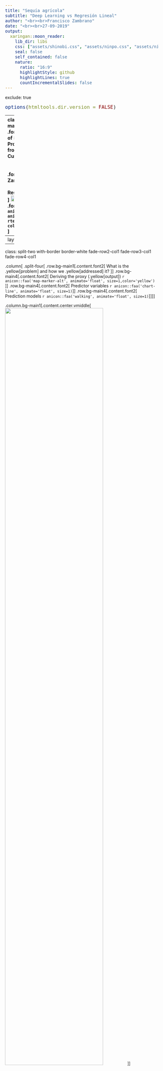 ```yaml
---
title: "Sequía agrícola"
subtitle: "Deep Learning vs Regresión Lineal"
author: "<br><br>Francisco Zambrano"
date: "<br><br>27-09-2019"
output:
  xaringan::moon_reader:
    lib_dir: libs
    css: ["assets/shinobi.css", "assets/ninpo.css", "assets/ninjutsu.css"]
    seal: false
    self_contained: false
    nature:
      ratio: "16:9"
      highlightStyle: github
      highlightLines: true
      countIncrementalSlides: false
---
```

exclude: true
<style type="text/css">
code.r{
  font-size: 16px;
}
pre {
  font-size: 16px !important;
}
</style>
```r
options(htmltools.dir.version = FALSE)
```
---
class: split-two
<link rel="stylesheet" href="https://cdnjs.cloudflare.com/ajax/libs/font-awesome/4.7.0/css/font-awesome.min.css">
.column.bg-main1[
.font2.comfortaa.coral[Prediction of Seasonal Agricultural Productivity Anomalies Derived from MODIS Data for the Cultivated Land of Chile]<br></br></br>
.font2.comfortaa[Dr. Francisco Zambrano  Bigiarini <br><br> Researcher at .yellow[Hémera]<br>]
<img src="slide_img/logo_hemera.png" width=20%><img src="slide_img/Logo-UMAYOR.png" width=10%><br>
.font1.comfortaa[`r anicon::faa('link', animate='vertical', rtext='&nbsp;hemera.umayor.cl', color='white')` <br>]

.font1.comfortaa[`r anicon::faa('github', animate='pulse', rtext=' frzambra', color='white')` <br> `r anicon::faa('twitter', animate='pulse', rtext=' @frzambra', color='00acee')`<br>`r anicon::faa('envelope', animate='pulse', rtext=' francisco.zambrano@umayor.cl', color='white')`<br>]
.font_large[2019 Joint Satellite Conference, Boston, MA, USA 
</br>
<img src="slide_img/ams_CENT_tall_tag.png" width=10%><img src="slide_img/noaa.jpg" width=10%><img src="slide_img/EUMETSAT.jpg" width=25%><br>
October 3, 2019]
.font1.comfortaa[`r anicon::faa('link', animate='vertical', rtext='&nbsp;https://bit.ly/2nMINjf', color='white')`
]
]
.column.bg-main3.center[
.vmiddle[<img src="slide_img/sequia_agricola_araucania.gif" width=95%>]
]
<!-- --- -->
<!-- class: bg-main1 -->

<!-- # Why am I here? -->

<!-- -- -->
<!-- ### Teach you how to code in R `r emo::ji("x")` -->

<!-- -- -->
<!-- ### Teach you how you *should* use R `r emo::ji("heavy_check_mark")` -->

<!-- -- -->
<!-- ### Teach you how to make writing R code enjoyable `r emo::ji("heavy_check_mark")` -->

<!-- -- -->
<!-- ### Teach you how to learn R `r emo::ji("heavy_check_mark")` -->

<!-- --- -->
<!-- class: middle bg-main1 -->

<!-- # How most academics learn R -->

<!-- <img src="slide_img/throw_into_pool.gif" width=50%> -->

<!-- --- -->
<!-- class: middle bg-main1 -->

<!-- # How .yellow[should] you use R? -->

---
layout: true
---
class: split-two with-border border-white fade-row2-col1 fade-row3-col1 fade-row4-col1

.column[
  .split-four[
  .row.bg-main1[.content.font2[
What is the .yellow[problem] and how we .yellow[addressed] it?
  ]]
  .row.bg-main4[.content.font2[
Deriving the proxy (.yellow[output]) `r anicon::faa('map-marker-alt', animate='float', size=1,color='yellow')` 
]]
  .row.bg-main4[.content.font2[
Predictor variables `r anicon::faa('chart-line', animate='float', size=1)`
]]
  .row.bg-main4[.content.font2[
Prediction models `r anicon::faa('walking', animate='float', size=1)`]]
]]

.column.bg-main1[.content.center.vmiddle[
<!-- <img src="slide_img/GRETA-TRUMP-740x430.jpg" width=80%> -->
<img src="slide_img/2014-2018-global-temperatures-gif.gif" width=80%>
]]


<!-- --- -->
<!-- class: hide-row2-col1 hide-row3-col1 hide-row4-col1  -->
<!-- <img src="slide_img/GRETA-TRUMP-740x430.jpg" width=80%> -->
<!-- <img src="slide_img/2014-2018-global-temperatures-gif.gif" width=80%> -->
<!-- --- -->
<!-- class: hide-row3-col1 hide-row4-col1 -->
<!-- <img src="slide_img/sf_hex.gif" width=40%> -->
<!-- <img src="slide_img/r4ds.png" width=40%> -->
<!-- <img src="slide_img/chripsck_overflow.png" width=40%> -->
<!-- --- -->
<!-- class: hide-row4-col1 -->
<!-- <img src="slide_img/DeepLearn.png" width=80%> -->

<!-- --- -->
<!-- class: -->
<!-- <img src="slide_img/travolta.gif" width=80%> -->

<!-- --- -->
<!-- class: fade-row2-col1 fade-row3-col1 fade-row4-col1  -->
---
layout: false
class: bg-main1

# Cultivated land of Chile

.center[<img src="slide_img/study_area_chile.jpg" width=110%>]


---
layout: false
class: bg-main1

# .yellow[Agricultural drought] in Chile

.font2.comfortaa[A persistent .yellow[rainfall deficit] has been affecting Central-South Chile .yellow[since 2007].]

.center[<img src="slide_img/SPI12_zcNDVI_2000-2017.png" width=85%>]

<!-- --- -->
<!-- layout: false -->
<!-- class: bg-main1 -->
<!-- # .yellow[Sequía] en Chile -->

<!-- ## Año 2019 -->

<!-- .center[<img src="slide_img/declaEmergenciaAgricola.png" width=80%>] -->

---
layout: false
class: bg-main1
# How we can study agricultural drought at regional scale?

.font2.comfortaa[
- Crop growth model `r icon::fa('times')`

- Agricultural census (yield, production, ) `r icon::fa('times')`

- Using a .yellow[proxy] for agricultural productivity. `r icon::fa('check')`
  - Commonly by vegetation indices (VIs) derived from satellite images.
  - NDVI one o the most common used indices.

]


---
class: bg-main1

# .yellow[Proxy] proposed by our study

.font2.comfortaa[Cumulative NDVI within the growing season]

.center[<img src="slide_img/proxy_zcNDVI.png" width=80%>]

---
class: bg-main1

# Proposed prediction by our study

.font2.comfortaa[
- What we want to predict .yellow[(output)]? the proxy of agricultural productivity .yellow[(zcNDVI)]

- What variables we used for the prediction (.yellow[Inputs]):
  - the proxy itself months before the end of the growing season (EOS).
  - Standardized precipitation index (SPI) at 1-, 3-, 6-, 12- y 24-months .
  - Climatic oscillation indices (PDO and MEI)

- .yellow[When?:] forecast lead times from .yellow[one- to six-month] before the end of the growing season (EOS)

- .yellow[Where?:] at census units, considering those which has cultivated land.
]

---
class: split-two with-border border-white fade-row1-col1 fade-row3-col1 fade-row4-col1

.column[
  .split-four[
  .row.bg-main1[.content.font2[
What is the .yellow[problem] and how we .yellow[addressed] it?
  ]]
  .row.bg-main4[.content.font2[
Deriving the proxy (.yellow[output]) `r anicon::faa('map-marker-alt', animate='float', size=1,color='yellow')` 
]]
  .row.bg-main4[.content.font2[
Predictor variables (.yellow[inputs])
]]
  .row.bg-main4[.content.font2[
Prediction models `r anicon::faa('chart-line', animate='float', size=1)`]]
]]

.column.bg-main1[.content.center.vmiddle[
<img src="slide_img/modis.png" width=80%>
<img src="slide_img/sf_hex.gif" width=40%>
<img src="slide_img/R_SpatialAnalytics.png" width=40%>
]]

---
layout: true
class: split-two with-border border-white

.column[
  .split-four[
  .row.bg-main1[.content.font2[
Were determined the census units having > 10% of cultivated land.
  ]]
  .row.bg-main4[.content.font2[
Per census unit the Start Of the growing Season (SOS) was estimated
]]
  .row.bg-main4[.content.font2[
Per census unit the End Of the growing Season (EOS) was estimated
]]
  .row.bg-main4[.content.font2[
Finally, for each census units was calculated the proxy $(zcNDVI)$]]
]]

.column.bg-main3[.content.center.vmiddle[
{{content}}
]] 

---
class: fade-row2-col1 fade-row3-col1 fade-row4-col1 
<img src="slide_img/study_area_croplands.png" width=40%>
---
class: fade-row1-col1 fade-row3-col1 fade-row4-col1
<img src="slide_img/growing_season_sos.png" width=40%>
<img src="slide_img/phenologyScale.png" width=40%>
---
class: fade-row1-col1 fade-row2-col1 fade-row4-col1
<img src="slide_img/growing_season_length_EOS.png" width=40%>
<img src="slide_img/phenologyScale.png" width=40%>

---
class: fade-row1-col1 fade-row2-col1 fade-row3-col1
 <img src="slide_img/proxy_zcNDVI.png" width=100%>
<img src="slide_img/ImageCube.png" width=40%>
<img src="slide_img/tidy-2.png" width=40%>

---
layout: false
class: bg-main1

# Validation of the .yellow[proxy]

<img src="slide_img/validation_proxy.jpg" width=60%>
<img src="slide_img/Proxy-1.png" width=35%>

---
class: split-two with-border border-white fade-row1-col1 fade-row2-col1 fade-row4-col1

.column[
  .split-four[
  .row.bg-main1[.content.font2[
What is the .yellow[problem] and how we .yellow[addressed] it?
  ]]
  .row.bg-main4[.content.font2[
Deriving the proxy (.yellow[output]) `r anicon::faa('map-marker-alt', animate='float', size=1,color='yellow')` 
]]
  .row.bg-main4[.content.font2[
Predictor variables (.yellow[inputs])
]]
  .row.bg-main4[.content.font2[
Prediction models `r anicon::faa('chart-line', animate='float', size=1)`]]
]]

.column.bg-main1[.content.center.vmiddle[
<img src="slide_img/CHC_USAID_logos.png" width=80%>
<img src="slide_img/modis.png" width=80%>
<img src="slide_img/meiv2.timeseries.png" width=80%>
<img src="slide_img/PDO_Phase.gif" width=80%>
]]

---
layout: true
class: split-two with-border border-white

.column[
  .split-four[
  .row.bg-main1[.content.font2[
All the predictors (zcNDVI, SPIs, PDO, and MEI) were calculated from the end of the season...
  ]]
  .row.bg-main4[.content.font2[
...for forecasting lead times of one-month...
]]
  .row.bg-main4[.content.font2[
...two-month...
]]
  .row.bg-main4[.content.font2[
...until six-month...]]
]]

.column.bg-main3[.content.center.vmiddle[
{{content}}
]] 

---
class: fade-row2-col1 fade-row3-col1 fade-row4-col1
<img src="slide_img/pred_lead0.png" width=100%>
---
class: fade-row1-col1 fade-row3-col1 fade-row4-col1
<img src="slide_img/pred_lead1.png" width=100%>
---
class: fade-row1-col1 fade-row2-col1 fade-row4-col1
<img src="slide_img/pred_lead2.png" width=100%>

---
class: fade-row1-col1 fade-row2-col1 fade-row3-col1
<img src="slide_img/pred_lead6.png" width=100%>

---
layout: false
class: split-two with-border border-white fade-row1-col1 fade-row2-col1 fade-row3-col1

.column[
  .split-four[
  .row.bg-main1[.content.font2[
What is the .yellow[problem] and how we .yellow[addressed] it?
  ]]
  .row.bg-main4[.content.font2[
Deriving the proxy (.yellow[output]) `r anicon::faa('map-marker-alt', animate='float', size=1,color='yellow')` 
]]
  .row.bg-main4[.content.font2[
Predictor variables (.yellow[inputs])
]]
  .row.bg-main4[.content.font2[
Prediction models `r anicon::faa('chart-line', animate='float', size=1)`]]
]]

.column.bg-main1[.content.center.vmiddle[
<img src="slide_img/sf_hex.gif" width=40%>
<img src="slide_img/r4ds.png" width=40%>
<img src="slide_img/R_SpatialAnalytics.png" width=40%>
]]

---
layout: false
class: bg-main1

# Deep Learning vs Lineal regresion

.font2.comfortaa[

- We used a modeling scheme of .yellow[LOOCV (leave-one-out cross-validation)]
- Leaving one season out each time

.center[<img src="slide_img/loocv.png" width=80%>]

<!-- $$RMSE_{cv} = \sqrt{\frac{\sum{(zcNDVI^S-\widehat{zcNDVI^S})^2}}{n}}$$ -->

<!-- $$R^2_{cv}$$ -->

]

---
class: bg-main1

.font2.comfortaa[

# Deep Learning vs Regresión Lineal


- Deep Learning: package .yellow[H2O] `(LeDell et al., 2014)` in  `r anicon::faa('r-project', animate='bounce', size=1,color='#165CAA')` 
  - Hyperparameter optimization .yellow[Random Grid Search]
  - 15 predictors `X` 758 units `X` 17 seasons `X` 6 lead times = 1.159.740 data

- Linear regresion: function .yellow[lm] in  `r anicon::faa('r-project', animate='pulse', size=1,color='#165CAA')`
  - 12 predictors `X` 758 units `X` 17 seasons `X` 6 lead times = 927.792 regresions
  - We selected the predictor that reach the minimum error $(RMSE_{cv})$

- Models evaluation: $RMSE_{cv}$ y $R^2_{cv}$
]
---
class: bg-main1

# Results

.center[<img src="slide_img/boxplot_accuracies_r2.jpg" width=90%>]

---
class: bg-main1

# Results

.center[<img src="slide_img/boxplot_accuracies_rmse.jpg" width=90%>]

---
class: bg-main1

# Results
## Linear regresion

.center[<img src="slide_img/olr_map.jpg" width=90%>]

---
class: bg-main1

# Results
## Deep Learning

.center[<img src="slide_img/dl_map.jpg" width=90%>]


---
layout: false
class: bg-main1

# Final remarks

.font2.comfortaa[

- Deep Learning (Black Box).

- a simple linear regresion (.yellow[in this case]) equals Deep Learning

- not enough data for Deep Learning `(LeDell, 2019)`

- we should incorporate .yellow[soil moisture] as predictor

- we .yellow[need] field data for validation
]

---
class: bg-main1 center
#Thanks!

<img src="slide_img/thank-you.gif" width=90%>

---
class: split-two
<link rel="stylesheet" href="https://cdnjs.cloudflare.com/ajax/libs/font-awesome/4.7.0/css/font-awesome.min.css">
.column.bg-main1[
.font2.comfortaa.coral[Prediction of Seasonal Agricultural Productivity Anomalies Derived from MODIS Data for the Cultivated Land of Chile]<br></br></br>
.font2.comfortaa[Dr. Francisco Zambrano  Bigiarini <br><br> Researcher at .yellow[Hémera]<br>]
<img src="slide_img/logo_hemera.png" width=20%><img src="slide_img/Logo-UMAYOR.png" width=10%><br>
.font1.comfortaa[`r anicon::faa('link', animate='vertical', rtext='&nbsp;hemera.umayor.cl', color='white')` <br>]

.font1.comfortaa[`r anicon::faa('github', animate='pulse', rtext=' frzambra', color='white')` <br> `r anicon::faa('twitter', animate='pulse', rtext=' @frzambra', color='00acee')`<br>`r anicon::faa('envelope', animate='pulse', rtext=' francisco.zambrano@umayor.cl', color='white')`<br>]
.font_large[2019 Joint Satellite Conference, Boston, MA, USA 
</br>
<img src="slide_img/ams_CENT_tall_tag.png" width=10%><img src="slide_img/noaa.jpg" width=10%><img src="slide_img/EUMETSAT.jpg" width=25%><br>
October 3, 2019]
.font1.comfortaa[`r anicon::faa('link', animate='vertical', rtext='&nbsp;https://bit.ly/2nMINjf', color='white')`
]
]
.column.bg-main3.center[
.vmiddle[<img src="slide_img/sequia_agricola_araucania.gif" width=95%>]
]
